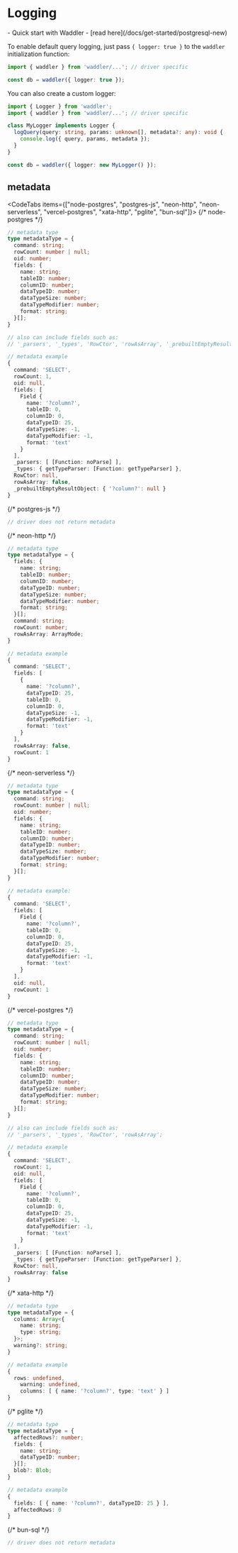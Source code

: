
# Logging

<Prerequisites>
- Quick start with Waddler - [read here](/docs/get-started/postgresql-new)
</Prerequisites>

To enable default query logging, just pass `{ logger: true }` to the `waddler` initialization function:
```typescript copy
import { waddler } from 'waddler/...'; // driver specific

const db = waddler({ logger: true });
```

You can also create a custom logger:
```typescript copy
import { Logger } from 'waddler';
import { waddler } from 'waddler/...'; // driver specific

class MyLogger implements Logger {
  logQuery(query: string, params: unknown[], metadata?: any): void {
    console.log({ query, params, metadata });
  }
}

const db = waddler({ logger: new MyLogger() });
```

## metadata
<CodeTabs items={["node-postgres", "postgres-js", "neon-http", "neon-serverless", "vercel-postgres", "xata-http", "pglite", "bun-sql"]}>
{/* node-postgres */}
```ts
// metadata type
type metadataType = {
  command: string;
  rowCount: number | null;
  oid: number;
  fields: {
    name: string;
    tableID: number;
    columnID: number;
    dataTypeID: number;
    dataTypeSize: number;
    dataTypeModifier: number;
    format: string;
  }[];
}

// also can include fields such as:
// '_parsers', '_types', 'RowCtor', 'rowAsArray', '_prebuiltEmptyResultObject';

// metadata example
{
  command: 'SELECT',
  rowCount: 1,
  oid: null,
  fields: [
    Field {
      name: '?column?',
      tableID: 0,
      columnID: 0,
      dataTypeID: 25,
      dataTypeSize: -1,
      dataTypeModifier: -1,
      format: 'text'
    }
  ],
  _parsers: [ [Function: noParse] ],
  _types: { getTypeParser: [Function: getTypeParser] },
  RowCtor: null,
  rowAsArray: false,
  _prebuiltEmptyResultObject: { '?column?': null }
}
```

{/* postgres-js */}
```ts
// driver does not return metadata
```

{/* neon-http */}
```ts
// metadata type
type metadataType = {
  fields: {
    name: string;
    tableID: number;
    columnID: number;
    dataTypeID: number;
    dataTypeSize: number;
    dataTypeModifier: number;
    format: string;
  }[];
  command: string;
  rowCount: number;
  rowAsArray: ArrayMode;
}

// metadata example
{
  command: 'SELECT',
  fields: [
    {
      name: '?column?',
      dataTypeID: 25,
      tableID: 0,
      columnID: 0,
      dataTypeSize: -1,
      dataTypeModifier: -1,
      format: 'text'
    }
  ],
  rowAsArray: false,
  rowCount: 1
}
```

{/* neon-serverless */}
```ts
// metadata type
type metadataType = {
  command: string;
  rowCount: number | null;
  oid: number;
  fields: {
    name: string;
    tableID: number;
    columnID: number;
    dataTypeID: number;
    dataTypeSize: number;
    dataTypeModifier: number;
    format: string;
  }[];
}

// metadata example:
{
  command: 'SELECT',
  fields: [
    Field {
      name: '?column?',
      tableID: 0,
      columnID: 0,
      dataTypeID: 25,
      dataTypeSize: -1,
      dataTypeModifier: -1,
      format: 'text'
    }
  ],
  oid: null,
  rowCount: 1
}
```

{/* vercel-postgres */}
```ts
// metadata type
type metadataType = {
  command: string;
  rowCount: number | null;
  oid: number;
  fields: {
    name: string;
    tableID: number;
    columnID: number;
    dataTypeID: number;
    dataTypeSize: number;
    dataTypeModifier: number;
    format: string;
  }[];
}

// also can include fields such as:
// '_parsers', '_types', 'RowCtor', 'rowAsArray';

// metadata example
{
  command: 'SELECT',
  rowCount: 1,
  oid: null,
  fields: [
    Field {
      name: '?column?',
      tableID: 0,
      columnID: 0,
      dataTypeID: 25,
      dataTypeSize: -1,
      dataTypeModifier: -1,
      format: 'text'
    }
  ],
  _parsers: [ [Function: noParse] ],
  _types: { getTypeParser: [Function: getTypeParser] },
  RowCtor: null,
  rowAsArray: false
}
```

{/* xata-http */}
```ts
// metadata type
type metadataType = {
  columns: Array<{
    name: string;
    type: string;
  }>;
  warning?: string;
}

// metadata example
{
  rows: undefined,
	warning: undefined,
	columns: [ { name: '?column?', type: 'text' } ]
}
```

{/* pglite */}
```ts
// metadata type
type metadataType = {
  affectedRows?: number;
  fields: {
    name: string;
    dataTypeID: number;
  }[];
  blob?: Blob;
}

// metadata example
{ 
  fields: [ { name: '?column?', dataTypeID: 25 } ],
  affectedRows: 0 
}
```

{/* bun-sql */}
```ts
// driver does not return metadata
```
</CodeTabs>
